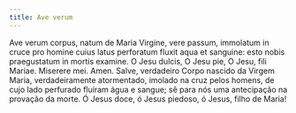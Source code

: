```yaml
---
title: Ave verum
---
```


<div class="side-by-side not-content">
  <span class="text-justify">
    Ave verum corpus, natum de Maria Virgine, vere passum, immolatum in cruce
    pro homine cuius latus perforatum fluxit aqua et sanguine: esto nobis
    praegustatum in mortis examine. O Jesu dulcis, O Jesu pie, O Jesu, fili
    Mariae. Miserere mei. Amen.
  </span>
  <span class="text-justify">
    Salve, verdadeiro Corpo nascido da Virgem Maria, verdadeiramente
    atormentado, imolado na cruz pelos homens, de cujo lado perfurado fluíram
    água e sangue; sê para nós uma antecipação na provação da morte. Ó Jesus
    doce, ó Jesus piedoso, ó Jesus, filho de Maria!
  </span>
</div>
